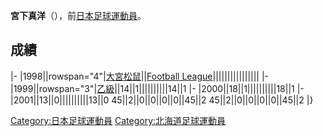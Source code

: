 {{unreferenced|time=2013-07-15T14:40:18+00:00}}
{{Infobox football biography
|name=宮下真洋
|image=
|fullname=宮下真洋
|birth_date={{Birth date and age|1975|10|10}}
|cityofbirth=[[北海道|北海道]]
|countryofbirth=[[日本|日本]]
|position=[[中场|中场]]
|currentclub=
|years=1998-2001
|clubs=[[大宮松鼠|大宮松鼠]]
|caps(goals)=
|nationalyears=
|nationalteam=
|nationalcaps(goals)=
}}
'''宮下真洋'''（{{Bd|1975年|10月10日||}}），前[[日本|日本]][[足球|足球]][[運動員|運動員]]。

==成績==
{{Football player club statistics 1|YYN}}
{{Football player club statistics 2|JPN|YYN}}
|-
|1998||rowspan="4"|[[大宮松鼠|大宮松鼠]]||[[Japan_Football_League|Football League]]||||||||||||||||
|-
|1999||rowspan="3"|[[日本職業足球乙級聯賽|乙級]]||14||1||||||||||14||1
|-
|2000||18||1||||||||||18||1
|-
|2001||13||0||||||||||13||0
{{Football player club statistics 3|1|JPN}}45||2||0||0||0||0||45||2
{{Football player club statistics 5}}45||2||0||0||0||0||45||2
|}

{{Japan-sport-bio-stub}}
{{Soccer-player-stub}}
[[Category:日本足球運動員|Category:日本足球運動員]]
[[Category:北海道足球運動員|Category:北海道足球運動員]]